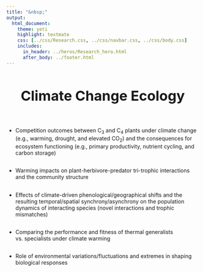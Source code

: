 ```yaml
---
title: "&nbsp;"
output:
  html_document:
    theme: yeti
    highlight: textmate
    css: [../css/Research.css, ../css/navbar.css, ../css/body.css]
    includes:
      in_header: ../heros/Research_hero.html
      after_body: ../footer.html
---
```


<style>
h1 {text-align: center !important; 
   font-weight: bold !important; 
   font-size: 36px !important;
   line-height: 1.5em;}
   
h2 {font-weight: bold !important;} 
   
.External_link{
  border-radius: 5px;
  border: none;
  text-align: center;
  text-decoration: none;
  display: inline-block;
  width: 60px;
}
</style>

# Climate Change Ecology

<br>

* Competition outcomes between C~3~ and C~4~ plants under climate change (e.g., warming, drought, and elevated CO~2~) and the consequences for ecosystem functioning (e.g., primary productivity, nutrient cycling, and carbon storage)

<div style="height: 0.1em;"></div>

* Warming impacts on plant-herbivore-predator tri-trophic interactions and the community structure

<div style="height: 0.1em;"></div>

* Effects of climate-driven phenological/geographical shifts and the resulting temporal/spatial synchrony/asynchrony on the population dynamics of interacting species (novel interactions and trophic mismatches)

<div style="height: 0.1em;"></div>

* Comparing the performance and fitness of thermal generalists vs. specialists under climate warming

<div style="height: 0.1em;"></div>

* Role of environmental variations/fluctuations and extremes in shaping biological responses




